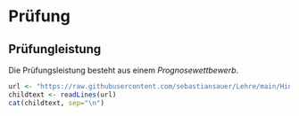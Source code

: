 # Prüfung


## Prüfungleistung

Die Prüfungsleistung besteht aus einem *Prognosewettbewerb*.

```r
url <- "https://raw.githubusercontent.com/sebastiansauer/Lehre/main/Hinweise/Hinweise-Pruefung-Prognosewettbewerb-child.Rmd"
childtext <- readLines(url)
cat(childtext, sep="\n")
```



